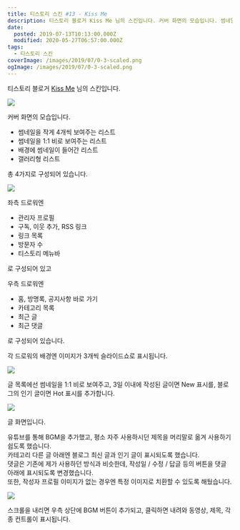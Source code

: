 ```yaml
---
title: 티스토리 스킨 #13 - Kiss Me
description: 티스토리 블로거 Kiss Me 님의 스킨입니다. 커버 화면의 모습입니다. 썸네일을 작게 4개씩 보여주는 리스트 썸네일을 1:1 비로 보여주는 리스트 배경에 썸네일이 들어간 리스트 갤러리형 리스트 총 4가지로 구성되어 있습니다. 좌측 드로워엔 관리자 프로필 구독, 이웃 추가, RSS 링크 링크 목록 방문자 수 티스토리 메뉴바 로 구성되어 있고 우측 드로워엔 홈, 방명록, 공지사항 바로 가기 카테고리
date:
  posted: 2019-07-13T10:13:00.000Z
  modified: 2020-05-27T06:57:00.000Z
tags:
  - 티스토리 스킨
coverImage: /images/2019/07/0-3-scaled.png
ogImage: /images/2019/07/0-3-scaled.png
---
```


티스토리 블로거 [Kiss Me](https://kissme2145.tistory.com/) 님의 스킨입니다.

![](/images/2019/07/0-3.png)

커버 화면의 모습입니다.

* 썸네일을 작게 4개씩 보여주는 리스트
* 썸네일을 1:1 비로 보여주는 리스트
* 배경에 썸네일이 들어간 리스트
* 갤러리형 리스트

총 4가지로 구성되어 있습니다.

![](/images/2019/07/1-17.png)

좌측 드로워엔

* 관리자 프로필
* 구독, 이웃 추가, RSS 링크
* 링크 목록
* 방문자 수
* 티스토리 메뉴바

로 구성되어 있고

우측 드로워엔

* 홈, 방명록, 공지사항 바로 가기
* 카테고리 목록
* 최근 글
* 최근 댓글

로 구성되어 있습니다.

각 드로워의 배경엔 이미지가 3개씩 슬라이드쇼로 표시됩니다.

![](/images/2019/07/2-13.png)

글 목록에선 썸네일을 1:1 비로 보여주고, 3일 이내에 작성된 글이면 New 표시를, 블로그의 인기 글이면 Hot 표시를 추가합니다.

![](/images/2019/07/3-10.png)

글 화면입니다.

유튜브를 통해 BGM을 추가했고, 평소 자주 사용하시던 제목을 머리말로 옮겨 사용하기 쉽도록 했습니다.  
카테고리 다른 글 아래엔 블로그 최신 글과 인기 글이 표시되도록 했습니다.  
댓글은 기존에 제가 사용하던 방식과 비슷한데, 작성일 / 수정 / 답글 등의 버튼을 댓글 아래에 표시되도록 변경했습니다.  
또한, 작성자 프로필 이미지가 없는 경우엔 특정 이미지로 치환할 수 있도록 해뒀습니다.

![](/images/2019/07/4-7.png)

스크롤을 내리면 우측 상단에 BGM 버튼이 추가되고, 클릭하면 내려와 동영상, 제목, 각종 컨트롤이 표시됩니다.